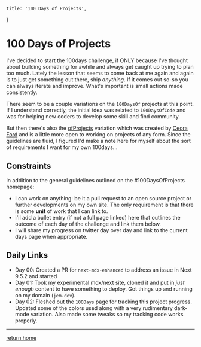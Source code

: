 

    title: '100 Days of Projects',
}

# 100 Days of Projects

I've decided to start the 100days challenge, if ONLY because I've thought about
building something for awhile and always get caught up trying to plan too much.
Lately the lesson that seems to come back at me again and again is to just get
something out there, ship _anything_. If it comes out so-so you can always
iterate and improve. What's important is small actions made consistently.

There seem to be a couple variations on the `100DaysOf` projects at this point.
If I understand correctly, the initial idea was related to `100DaysOfCode` and
was for helping new coders to develop some skill and find community.

But then there's also the [ofProjects](https://100daysofprojects.carrd.co/)
variation which was created by [Ceora Ford](https://www.ceoraford.com/) and is a
little more open to working on projects of any form. Since the guidelines are
fluid, I figured I'd make a note here for myself about the sort of requirements
I want for my own 100days...

## Constraints

In addition to the general guidelines outlined on the #100DaysOfProjects
homepage:

-   I can work on anything: be it a pull request to an open source project or
    further developments on my own site. The only requirement is that there is
    some **unit** of work that I can link to.
-   I'll add a bullet entry (if not a full page linked) here that outlines the
    outcome of each day of the challenge and link them below.
-   I will share my progress on twitter day over day and link to the current
    days page when appropriate.

## Daily Links

-   Day 00: Created a PR for `next-mdx-enhanced` to address an issue in Next
    9.5.2 and started
-   Day 01: Took my experimental mdx/next site, cloned it and put in _just
    enough_ content to have something to deploy. Got things up and running on my
    domain (`jem.dev`).
-   Day 02: Fleshed out the `100Days` page for tracking this project progress.
    Updated some of the colors used along with a very rudimentary dark-mode
    variation. Also made some tweaks so my tracking code works properly.

---

[return home](/)
